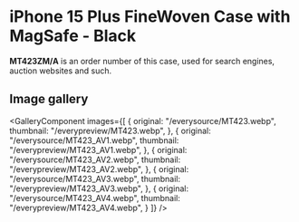 
# iPhone 15 Plus FineWoven Case with MagSafe - Black

<Callout type='info' emoji='👉🏻'>**MT423ZM/A** is an order number of this case, used for search engines, auction websites and such.</Callout>

## Image gallery

<GalleryComponent
    images={[
      {
        original: "/everysource/MT423.webp",
        thumbnail: "/everypreview/MT423.webp",
      },
      {
        original: "/everysource/MT423_AV1.webp",
        thumbnail: "/everypreview/MT423_AV1.webp",
      },
      {
        original: "/everysource/MT423_AV2.webp",
        thumbnail: "/everypreview/MT423_AV2.webp",
      },
      {
        original: "/everysource/MT423_AV3.webp",
        thumbnail: "/everypreview/MT423_AV3.webp",
      },
      {
        original: "/everysource/MT423_AV4.webp",
        thumbnail: "/everypreview/MT423_AV4.webp",
      }
    ]}
  />
